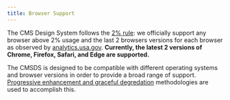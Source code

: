 ```yaml
---
title: Browser Support
---
```


The CMS Design System follows the [2% rule](https://gds.blog.gov.uk/2012/01/25/support-for-browsers/): we officially support any browser above 2% usage and the last 2 browsers versions for each browser as observed by [analytics.usa.gov](https://analytics.usa.gov/). **Currently, the latest 2 versions of Chrome, Firefox, Safari, and Edge are supported.**

The CMSDS is designed to be compatible with different operating systems and browser versions in order to provide a broad range of support. [Progressive enhancement and graceful degredation](https://www.w3.org/wiki/Graceful_degradation_versus_progressive_enhancement) methodologies are used to accomplish this.
